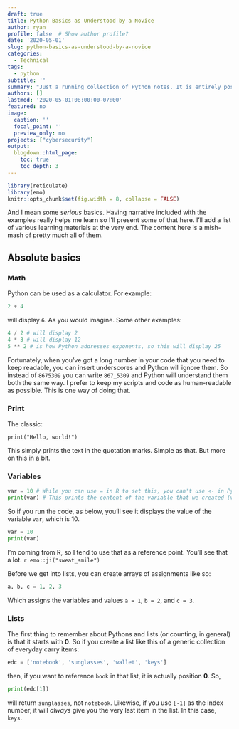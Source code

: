 ```yaml
---
draft: true
title: Python Basics as Understood by a Novice
author: ryan
profile: false  # Show author profile?
date: '2020-05-01'
slug: python-basics-as-understood-by-a-novice
categories:
  - Technical
tags:
  - python
subtitle: ''
summary: "Just a running collection of Python notes. It is entirely possible they're anything other than elegant."
authors: []
lastmod: '2020-05-01T08:00:00-07:00'
featured: no
image:
  caption: ''
  focal_point: ''
  preview_only: no
projects: ["cybersecurity"]
output:
  blogdown::html_page:
    toc: true
    toc_depth: 3
---
```


```r
library(reticulate)
library(emo)
knitr::opts_chunk$set(fig.width = 8, collapse = FALSE)
```

And I mean some _serious_ basics. Having narrative included with the examples really helps me learn so I'll present some of that here. I'll add a list of various learning materials at the very end. The content here is a mish-mash of pretty much all of them.

## Absolute basics


### Math

Python can be used as a calculator. For example:

```python
2 + 4
```

will display `6`. As you would imagine. Some other examples:

```python
4 / 2 # will display 2
4 * 3 # will display 12
5 ** 2 # is how Python addresses exponents, so this will display 25
```

Fortunately, when you've got a long number in your code that you need to keep readable, you can insert underscores and Python will ignore them. So instead of `8675309` you can write `867_5309` and Python will understand them both the same way. I prefer to keep my scripts and code as human-readable as possible. This is one way of doing that.

### Print

The classic:

`print("Hello, world!")`

This simply prints the text in the quotation marks. Simple as that. But more on this in a bit.


### Variables

```python
var = 10 # While you can use = in R to set this, you can't use <- in Python
print(var) # This prints the content of the variable that we created (var).
```
So if you run the code, as below, you'll see it displays the value of the variable `var`, which is 10.

```python
var = 10
print(var)
```

I'm coming from R, so I tend to use that as a reference point. You'll see that a lot. `r emo::ji("sweat_smile")`

Before we get into lists, you can create arrays of assignments like so:

```python
a, b, c = 1, 2, 3
```

Which assigns the variables and values `a = 1`, `b = 2`, and `c = 3`.

### Lists
The first thing to remember about Pythons and lists (or counting, in general) is that it starts with **0**. So if you create a list like this of a generic collection of everyday carry items:

```python
edc = ['notebook', 'sunglasses', 'wallet', 'keys']
```

then, if you want to reference `book` in that list, it is actually position **0**. So,

```python
print(edc[1])
```

will return `sunglasses`, not `notebook`. Likewise, if you use `[-1]` as the index number, it will _always_ give you the very last item in the list. In this case, `keys`.
